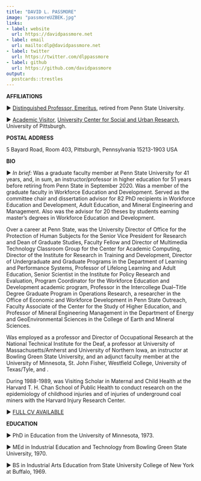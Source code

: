 ```yaml
---
title: "DAVID L. PASSMORE"
image: "passmoreUZBEK.jpg"
links:
- label: website
  url: https://davidpassmore.net
- label: email
  url: mailto:dlp@davidpassmore.net
- label: twitter
  url: https://twitter.com/dlppassmore
- label: github
  url: https://github.com/davidpassmore
output:
  postcards::trestles
---
```

 
**AFFILIATIONS**

► [Distinguished Professor, Emeritus](https://policy.psu.edu/policies/ac10#H), retired from Penn State University.

► [Academic Visitor](https://visitor.pitt.edu/), [University Center for Social and Urban Research](https://my.pitt.edu/task/all/social-and-urban-research), University of Pittsburgh</a>.

**POSTAL ADDRESS**

5 Bayard Road, Room 403, Pittsburgh, Pennsylvania 15213-1903 USA

**BIO**

► *In brief:* Was a graduate faculty member at Penn State University for 41 years, and, in sum, an instructor/professor in higher education for 51 years before retiring from Penn State in September 2020. Was a member of the graduate faculty in Workforce Education and Development. Served as the committee chair and dissertation advisor for 82 PhD recipients in Workforce Education and Development, Adult Education, and Mineral Engineering and Management. Also was the advisor for 20 theses by students earning master’s degrees in Workforce Education and Development.

Over a career at Penn State, was the University Director of Office for the Protection of Human Subjects for the Senior Vice President for Research and Dean of Graduate Studies, Faculty Fellow and Director of Multimedia Technology Classroom Group for the Center for Academic Computing, Director of the Institute for Research in Training and Development, Director of Undergraduate and Graduate Programs in the Department of Learning and Performance Systems, Professor of Lifelong Learning and Adult Education, Senior Scientist in the Institute for Policy Research and Evaluation, Program Coordinator for the Workforce Education and Development academic program, Professor in the Intercollege Dual–Title Degree Graduate Program in Operations Research, a researcher in the Office of Economic and Workforce Development in Penn State Outreach, Faculty Associate of the Center for the Study of Higher Education, and Professor of Mineral Engineering Management in the Department of Energy and GeoEnvironmental Sciences in the College of Earth and Mineral Sciences.

Was employed as a professor and Director of Occupational Research at the National Technical Institute for the Deaf, a professor at University of Massachusetts/Amherst and University of Northern Iowa, an instructor at Bowling Green State University, and an adjunct faculty member at the University of Minnesota, St. John Fisher, Westfield College, University of Texas/Tyle, and .

During 1988-1989, was Visiting Scholar in Maternal and Child Health at the Harvard T. H. Chan School of Public Health to conduct research on the epidemiology of childhood injuries and of injuries of underground coal miners with the Harvard Injury Research Center.

► [FULL CV AVAILABLE](https://davidpassmore.net/documents/dlp/Vitae.pdf)

**EDUCATION**

► PhD in Education from the University of Minnesota, 1973.

► MEd in Industrial Education and Technology from Bowling Green State University, 1970.

► BS in Industrial Arts Education from State University College of New York at Buffalo, 1969.
	

   